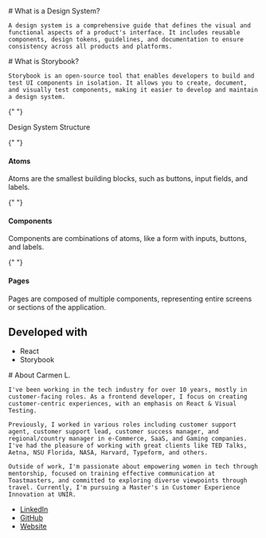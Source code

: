
<Meta title="Design System | Carmen L." />

<div className="sb-container">
  <div className="sb-section-title">
    # What is a Design System?

    A design system is a comprehensive guide that defines the visual and functional aspects of a product's interface. It includes reusable components, design tokens, guidelines, and documentation to ensure consistency across all products and platforms.

  </div>

  <div className="sb-section-title">
    # What is Storybook?

    Storybook is an open-source tool that enables developers to build and test UI components in isolation. It allows you to create, document, and visually test components, making it easier to develop and maintain a design system.

  </div>

{" "}

<div className="sb-section-title">Design System Structure</div>

{" "}

<div className="sb-section">
  <h4>Atoms</h4>
  <p>
    Atoms are the smallest building blocks, such as buttons, input fields, and
    labels.
  </p>
</div>

{" "}

<div className="sb-section">
  <h4>Components</h4>
  <p>
    Components are combinations of atoms, like a form with inputs, buttons, and
    labels.
  </p>
</div>

{" "}

<div className="sb-section">
  <h4>Pages</h4>
  <p>
    Pages are composed of multiple components, representing entire screens or
    sections of the application.
  </p>
</div>
<div className="sb-section">
  <h2>Developed with</h2>
  <ul>
    <li>React</li>
    <li>Storybook</li>
  </ul>
</div>

  <div className="sb-section-title">
    # About Carmen L.

    I've been working in the tech industry for over 10 years, mostly in customer-facing roles. As a frontend developer, I focus on creating customer-centric experiences, with an emphasis on React & Visual Testing.

    Previously, I worked in various roles including customer support agent, customer support lead, customer success manager, and regional/country manager in e-Commerce, SaaS, and Gaming companies. I've had the pleasure of working with great clients like TED Talks, Aetna, NSU Florida, NASA, Harvard, Typeform, and others.

    Outside of work, I'm passionate about empowering women in tech through mentorship, focused on training effective communication at Toastmasters, and committed to exploring diverse viewpoints through travel. Currently, I'm pursuing a Master's in Customer Experience Innovation at UNIR.

  </div>
  
  <div className="sb-section">
    <ul>
      <li><a href="https://www.linkedin.com/in/cgbl0/" target="_blank">LinkedIn</a></li>
      <li><a href="https://github.com/cgbl-90" target="_blank">GitHub</a></li>
      <li><a href="https://cgbl-90.github.io/clopez/" target="_blank">Website</a></li>
    </ul>
  </div>
</div>

<style>
  {`
  @import url('https://fonts.googleapis.com/css2?family=Work+Sans:ital,wght@0,100..900;1,100..900&display=swap');
  .sb-container {
    font-family: "Work Sans", sans-serif;
    color: #333;
    line-height: 1.6;
    padding: 20px;
    background-color: #fafafa;
    border-radius: 8px;
  }

  .sb-section-title {
    margin: 40px 0 20px;
    font-weight: 700;
    font-size: 1.75em;
    color: #1E293B;
  }

  .sb-section {
    margin: 30px 0;
  }

  h4 {
    font-size: 1.5em;
    font-weight: 500;
    margin-bottom: 10px;
    color: #1E40AF;
  }

  p, ul {
    margin: 10px 0;
    padding-left: 20px;
    font-size: 1.1em;
  }

  ul li {
    list-style-type: disc;
  }

  a {
    color: #1E40AF;
    text-decoration: none;
    font-weight: 500;
  }

  a:hover {
    text-decoration: underline;
    color: #3B82F6;
  }
  `}
</style>
